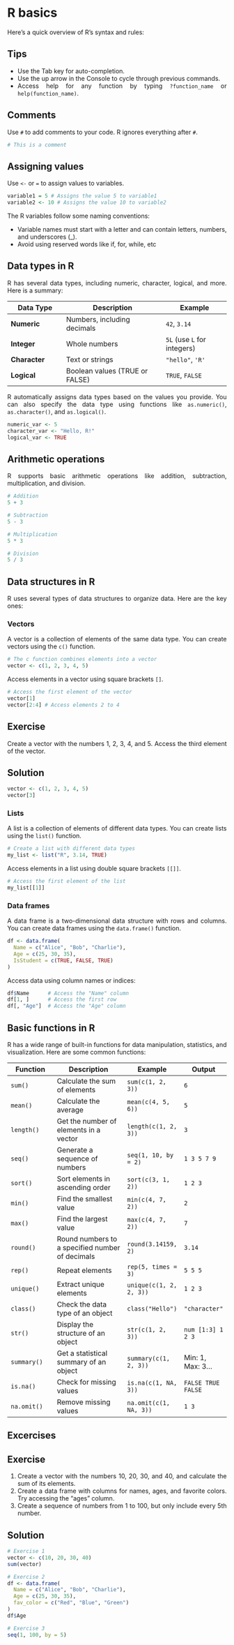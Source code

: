 # R basics

<div style="text-align: justify">

Here's a quick overview of R's syntax and rules:

::: {.callout-tip collapse="true"}
## Tips

-   Use the Tab key for auto-completion.
-   Use the up arrow in the Console to cycle through previous commands.
-   Access help for any function by typing `?function_name` or `help(function_name)`.
:::

## Comments

Use `#` to add comments to your code. R ignores everything after `#`.

```r
# This is a comment
```

## Assigning values

Use `<-` or `=` to assign values to variables.

```r
variable1 = 5 # Assigns the value 5 to variable1
variable2 <- 10 # Assigns the value 10 to variable2
```

The R variables follow some naming conventions:

-   Variable names must start with a letter and can contain letters, numbers, and underscores (\_).
-   Avoid using reserved words like if, for, while, etc

## Data types in R

R has several data types, including numeric, character, logical, and more. Here is a summary:

| **Data Type** | **Description**                | **Example**                 |
|------------------|---------------------------------|---------------------|
| **Numeric**   | Numbers, including decimals    | `42`, `3.14`                |
| **Integer**   | Whole numbers                  | `5L` (use `L` for integers) |
| **Character** | Text or strings                | `"hello"`, `'R'`            |
| **Logical**   | Boolean values (TRUE or FALSE) | `TRUE`, `FALSE`             |

R automatically assigns data types based on the values you provide. You can also specify the data type using functions like `as.numeric()`, `as.character()`, and `as.logical()`.

```r
numeric_var <- 5
character_var <- "Hello, R!"
logical_var <- TRUE
```

## Arithmetic operations

R supports basic arithmetic operations like addition, subtraction, multiplication, and division.

```r
# Addition
5 + 3

# Subtraction
5 - 3

# Multiplication
5 * 3

# Division
5 / 3

```

## Data structures in R

R uses several types of data structures to organize data. Here are the key ones:

### **Vectors**

A vector is a collection of elements of the same data type. You can create vectors using the `c()` function.

```r
# The c function combines elements into a vector
vector <- c(1, 2, 3, 4, 5)
```

Access elements in a vector using square brackets `[]`.

```r
# Access the first element of the vector
vector[1]
vector[2:4] # Access elements 2 to 4
```

::: callout-important
## Exercise

Create a vector with the numbers 1, 2, 3, 4, and 5. Access the third element of the vector.
:::

::: {.callout-note collapse="true"}
## Solution

```r
vector <- c(1, 2, 3, 4, 5)
vector[3]
```
:::

### **Lists**

A list is a collection of elements of different data types. You can create lists using the `list()` function.

```r
# Create a list with different data types
my_list <- list("R", 3.14, TRUE)
```

Access elements in a list using double square brackets `[[]]`.

```r
# Access the first element of the list
my_list[[1]]
```

### **Data frames**

A data frame is a two-dimensional data structure with rows and columns. You can create data frames using the `data.frame()` function.

```r
df <- data.frame(
  Name = c("Alice", "Bob", "Charlie"),
  Age = c(25, 30, 35),
  IsStudent = c(TRUE, FALSE, TRUE)
)

```

Access data using column names or indices:

```r
df$Name      # Access the "Name" column
df[1, ]      # Access the first row
df[, "Age"]  # Access the "Age" column
```

## Basic functions in R

R has a wide range of built-in functions for data manipulation, statistics, and visualization. Here are some common functions:

| **Function** | **Description**                                 | **Example**             | **Output**         |
|----------------|------------------------|-----------------|----------------|
| `sum()`      | Calculate the sum of elements                   | `sum(c(1, 2, 3))`       | `6`                |
| `mean()`     | Calculate the average                           | `mean(c(4, 5, 6))`      | `5`                |
| `length()`   | Get the number of elements in a vector          | `length(c(1, 2, 3))`    | `3`                |
| `seq()`      | Generate a sequence of numbers                  | `seq(1, 10, by = 2)`    | `1 3 5 7 9`        |
| `sort()`     | Sort elements in ascending order                | `sort(c(3, 1, 2))`      | `1 2 3`            |
| `min()`      | Find the smallest value                         | `min(c(4, 7, 2))`       | `2`                |
| `max()`      | Find the largest value                          | `max(c(4, 7, 2))`       | `7`                |
| `round()`    | Round numbers to a specified number of decimals | `round(3.14159, 2)`     | `3.14`             |
| `rep()`      | Repeat elements                                 | `rep(5, times = 3)`     | `5 5 5`            |
| `unique()`   | Extract unique elements                         | `unique(c(1, 2, 2, 3))` | `1 2 3`            |
| `class()`    | Check the data type of an object                | `class("Hello")`        | `"character"`      |
| `str()`      | Display the structure of an object              | `str(c(1, 2, 3))`       | `num [1:3] 1 2 3`  |
| `summary()`  | Get a statistical summary of an object          | `summary(c(1, 2, 3))`   | Min: 1, Max: 3...  |
| `is.na()`    | Check for missing values                        | `is.na(c(1, NA, 3))`    | `FALSE TRUE FALSE` |
| `na.omit()`  | Remove missing values                           | `na.omit(c(1, NA, 3))`  | `1 3`              |

## Excercises

::: callout-important
## Exercise

1.  Create a vector with the numbers 10, 20, 30, and 40, and calculate the sum of its elements.
2.  Create a data frame with columns for names, ages, and favorite colors. Try accessing the "ages" column.
3.  Create a sequence of numbers from 1 to 100, but only include every 5th number.
:::

::: {.callout-note collapse="true"}
## Solution

```r
# Exercise 1
vector <- c(10, 20, 30, 40)
sum(vector)

# Exercise 2
df <- data.frame(
  Name = c("Alice", "Bob", "Charlie"),
  Age = c(25, 30, 35),
  fav_color = c("Red", "Blue", "Green")
)
df$Age

# Exercise 3
seq(1, 100, by = 5)
```
:::
